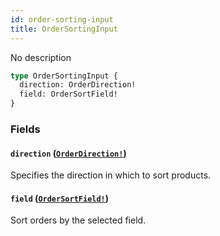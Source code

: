 ```yaml
---
id: order-sorting-input
title: OrderSortingInput
---
```


No description

```graphql
type OrderSortingInput {
  direction: OrderDirection!
  field: OrderSortField!
}
```

### Fields

#### `direction` ([`OrderDirection!`](/api-reference/enums/order-direction.mdx))

Specifies the direction in which to sort products.

#### `field` ([`OrderSortField!`](/api-reference/enums/order-sort-field.mdx))

Sort orders by the selected field.
